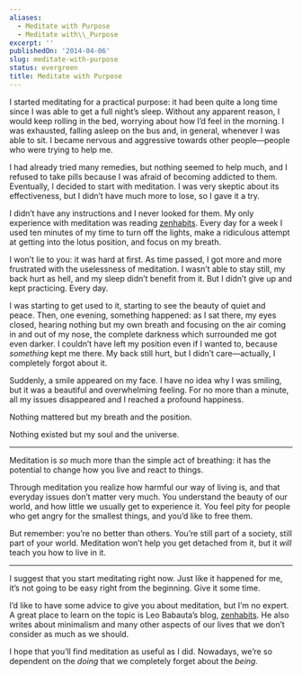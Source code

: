 ```yaml
---
aliases:
  - Meditate with Purpose
  - Meditate with\\_Purpose
excerpt: ''
publishedOn: '2014-04-06'
slug: meditate-with-purpose
status: evergreen
title: Meditate with Purpose
---
```

I started meditating for a practical purpose: it had been quite a long time since I was able to get a full night’s sleep. Without any apparent reason, I would keep rolling in the bed, worrying about how I’d feel in the morning. I was exhausted, falling asleep on the bus and, in general, whenever I was able to sit. I became nervous and aggressive towards other people—people who were trying to help me.

I had already tried many remedies, but nothing seemed to help much, and I refused to take pills because I was afraid of becoming addicted to them. Eventually, I decided to start with meditation. I was very skeptic about its effectiveness, but I didn’t have much more to lose, so I gave it a try.

I didn’t have any instructions and I never looked for them. My only experience with meditation was reading [zenhabits](http://zenhabits.net/). Every day for a week I used ten minutes of my time to turn off the lights, make a ridiculous attempt at getting into the lotus position, and focus on my breath.

I won’t lie to you: it was hard at first. As time passed, I got more and more frustrated with the uselessness of meditation. I wasn’t able to stay still, my back hurt as hell, and my sleep didn’t benefit from it. But I didn’t give up and kept practicing. Every day.

I was starting to get used to it, starting to see the beauty of quiet and peace. Then, one evening, something happened: as I sat there, my eyes closed, hearing nothing but my own breath and focusing on the air coming in and out of my nose, the complete darkness which surrounded me got even darker. I couldn’t have left my position even if I wanted to, because _something_ kept me there. My back still hurt, but I didn’t care—actually, I completely forgot about it.

Suddenly, a smile appeared on my face. I have no idea why I was smiling, but it was a beautiful and overwhelming feeling. For no more than a minute, all my issues disappeared and I reached a profound happiness.

Nothing mattered but my breath and the position.

Nothing existed but my soul and the universe.

---

Meditation is _so_ much more than the simple act of breathing: it has the potential to change how you live and react to things.

Through meditation you realize how harmful our way of living is, and that everyday issues don’t matter very much. You understand the beauty of our world, and how little we usually get to experience it. You feel pity for people who get angry for the smallest things, and you’d like to free them.

But remember: you’re no better than others. You’re still part of a society, still part of your world. Meditation won’t help you get detached from it, but it _will_ teach you how to live in it.

---

I suggest that you start meditating right now. Just like it happened for me, it’s not going to be easy right from the beginning. Give it some time.

I’d like to have some advice to give you about meditation, but I’m no expert. A great place to learn on the topic is Leo Babauta’s blog, [zenhabits](http://zenhabits.net/). He also writes about minimalism and many other aspects of our lives that we don’t consider as much as we should.

I hope that you’ll find meditation as useful as I did. Nowadays, we’re so dependent on the _doing_ that we completely forget about the _being._
